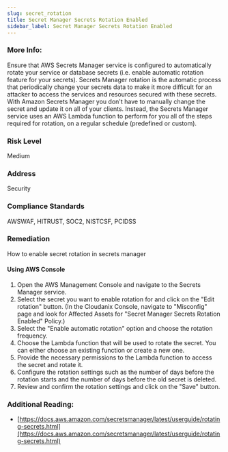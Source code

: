```yaml
---
slug: secret_rotation
title: Secret Manager Secrets Rotation Enabled
sidebar_label: Secret Manager Secrets Rotation Enabled
---
```


### More Info:

Ensure that AWS Secrets Manager service is configured to automatically rotate your service or database secrets (i.e. enable automatic rotation feature for your secrets). Secrets Manager rotation is the automatic process that periodically change your secrets data to make it more difficult for an attacker to access the services and resources secured with these secrets. With Amazon Secrets Manager you don't have to manually change the secret and update it on all of your clients. Instead, the Secrets Manager service uses an AWS Lambda function to perform for you all of the steps required for rotation, on a regular schedule (predefined or custom).

### Risk Level

Medium

### Address

Security

### Compliance Standards

AWSWAF, HITRUST, SOC2, NISTCSF, PCIDSS

### Remediation

How to enable secret rotation in secrets manager

#### Using AWS Console

1. Open the AWS Management Console and navigate to the Secrets Manager service.
2. Select the secret you want to enable rotation for and click on the "Edit rotation" button.
    (In the Cloudanix Console, navigate to "Misconfig" page and look for Affected Assets for "Secret Manager Secrets Rotation Enabled" Policy.)
3. Select the "Enable automatic rotation" option and choose the rotation frequency.
4. Choose the Lambda function that will be used to rotate the secret. You can either choose an existing function or create a new one.
5. Provide the necessary permissions to the Lambda function to access the secret and rotate it.
6. Configure the rotation settings such as the number of days before the rotation starts and the number of days before the old secret is deleted.
7. Review and confirm the rotation settings and click on the "Save" button.

### Additional Reading:

- [https://docs.aws.amazon.com/secretsmanager/latest/userguide/rotating-secrets.html](https://docs.aws.amazon.com/secretsmanager/latest/userguide/rotating-secrets.html)

